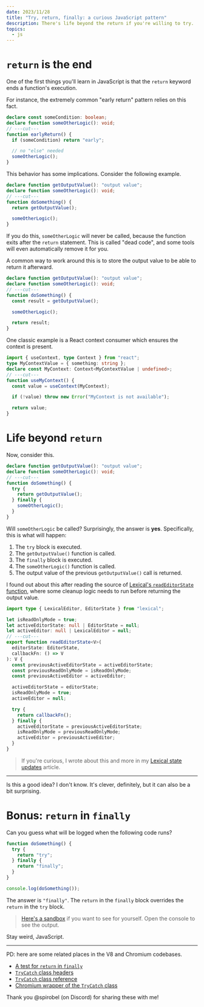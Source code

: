 ```yaml
---
date: 2023/11/28
title: "Try, return, finally: a curious JavaScript pattern"
description: There's life beyond the return if you're willing to try.
topics:
  - js
---
```


# `return` is the end

One of the first things you'll learn in JavaScript is that the `return` keyword ends a function's execution.

For instance, the extremely common "early return" pattern relies on this fact.

```ts twoslash
declare const someCondition: boolean;
declare function someOtherLogic(): void;
// ---cut---
function earlyReturn() {
  if (someCondition) return "early";

  // no "else" needed
  someOtherLogic();
}
```

This behavior has some implications. Consider the following example.

```ts twoslash
declare function getOutputValue(): "output value";
declare function someOtherLogic(): void;
// ---cut---
function doSomething() {
  return getOutputValue();

  someOtherLogic();
}
```

If you do this, `someOtherLogic` will never be called, because the function exits after the `return` statement. This is called "dead code", and some tools will even automatically remove it for you.

A common way to work around this is to store the output value to be able to return it afterward.

```ts twoslash
declare function getOutputValue(): "output value";
declare function someOtherLogic(): void;
// ---cut---
function doSomething() {
  const result = getOutputValue();

  someOtherLogic();

  return result;
}
```

One classic example is a React context consumer which ensures the context is present.

```ts twoslash
import { useContext, type Context } from "react";
type MyContextValue = { something: string };
declare const MyContext: Context<MyContextValue | undefined>;
// ---cut---
function useMyContext() {
  const value = useContext(MyContext);

  if (!value) throw new Error("MyContext is not available");

  return value;
}
```

# Life beyond `return`

Now, consider this.

```ts twoslash
declare function getOutputValue(): "output value";
declare function someOtherLogic(): void;
// ---cut---
function doSomething() {
  try {
    return getOutputValue();
  } finally {
    someOtherLogic();
  }
}
```

Will `someOtherLogic` be called? Surprisingly, the answer is **yes**. Specifically, this is what will happen:

1. The `try` block is executed.
2. The `getOutputValue()` function is called.
3. The `finally` block is executed.
4. The `someOtherLogic()` function is called.
5. The output value of the previous `getOutputValue()` call is returned.

I found out about this after reading the source of [Lexical's `readEditorState` function](https://github.com/facebook/lexical/blob/a0d5e95ec0371dae915b5c000e2bc68f029644d3/packages/lexical/src/LexicalUpdates.ts#L391-L410), where some cleanup logic needs to run before returning the output value.

```ts twoslash {13-19}
import type { LexicalEditor, EditorState } from "lexical";

let isReadOnlyMode = true;
let activeEditorState: null | EditorState = null;
let activeEditor: null | LexicalEditor = null;
// ---cut---
export function readEditorState<V>(
  editorState: EditorState,
  callbackFn: () => V
): V {
  const previousActiveEditorState = activeEditorState;
  const previousReadOnlyMode = isReadOnlyMode;
  const previousActiveEditor = activeEditor;

  activeEditorState = editorState;
  isReadOnlyMode = true;
  activeEditor = null;

  try {
    return callbackFn();
  } finally {
    activeEditorState = previousActiveEditorState;
    isReadOnlyMode = previousReadOnlyMode;
    activeEditor = previousActiveEditor;
  }
}
```

> If you're curious, I wrote about this and more in my [Lexical state updates](/article/lexical-state-updates) article.

---

Is this a good idea? I don't know. It's clever, definitely, but it can also be a bit surprising.

# Bonus: `return` in `finally`

Can you guess what will be logged when the following code runs?

```ts twoslash
function doSomething() {
  try {
    return "try";
  } finally {
    return "finally";
  }
}

console.log(doSomething());
```

The answer is `"finally"`. The `return` in the `finally` block overrides the `return` in the `try` block.

> [Here's a sandbox](https://stackblitz.com/edit/js-ynxcqz?file=index.js) if you want to see for yourself. Open the console to see the output.

Stay weird, JavaScript.

---

PD: here are some related places in the V8 and Chromium codebases.

- [A test for `return` in `finally`](https://source.chromium.org/chromium/chromium/src/+/main:v8/test/message/try-finally-return-in-finally.js)
- [`TryCatch` class headers](https://v8docs.nodesource.com/node-0.8/d4/da0/v8_8h_source.html#l03354)
- [`TryCatch` class reference](https://v8docs.nodesource.com/node-0.8/d4/dc6/classv8_1_1_try_catch.html)
- [Chromium wrapper of the `TryCatch` class](https://source.chromium.org/chromium/chromium/src/+/main:gin/try_catch.h?q=TryCatch&ss=chromium%2Fchromium%2Fsrc)

Thank you @spirobel (on Discord) for sharing these with me!
